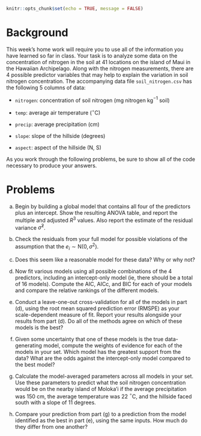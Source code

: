 ```r
knitr::opts_chunk$set(echo = TRUE, message = FALSE)
```

# Background

This week's home work will require you to use all of the information you have learned so far in class. Your task is to analyze some data on the concentration of nitrogen in the soil at 41 locations on the island of Maui in the Hawaiian Archipelago. Along with the nitrogen measurements, there are 4 possible predictor variables that may help to explain the variation in soil nitrogen concentration. The accompanying data file `soil_nitrogen.csv` has the following 5 columns of data:

* `nitrogen`: concentration of soil nitrogen (mg nitrogen kg$^{-1}$ soil)

* `temp`: average air temperature ($^\circ$C)

* `precip`: average precipitation (cm)

* `slope`: slope of the hillside (degrees)

* `aspect`: aspect of the hillside (N, S)

As you work through the following problems, be sure to show all of the code necessary to produce your answers.

# Problems

a) Begin by building a global model that contains all four of the predictors plus an intercept. Show the resulting ANOVA table, and report the multiple and adjusted $R^3$ values. Also report the estimate of the residual variance $\hat{\sigma}^2$.

b) Check the residuals from your full model for possible violations of the assumption that the $e_i \sim \text{N}(0, \sigma^2)$.

c) Does this seem like a reasonable model for these data? Why or why not?

d) Now fit various models using all possible combinations of the 4 predictors, including an intercept-only model (ie, there should be a total of 16 models). Compute the AIC, AICc, and BIC for each of your models and compare the relative rankings of the different models.

e) Conduct a leave-one-out cross-validation for all of the models in part (d), using the root mean squared prediction error (RMSPE) as your scale-dependent measure of fit. Report your results alongside your results from part (d). Do all of the methods agree on which of these models is the best?

f) Given some uncertainty that one of these models is the true data-generating model, compute the weights of evidence for each of the models in your set. Which model has the greatest support from the data? What are the odds against the intercept-only model compared to the best model?

g) Calculate the model-averaged parameters across all models in your set. Use these parameters to predict what the soil nitrogen concentration would be on the nearby island of Moloka'i if the average precipitation was 150 cm, the average temperature was 22 $^\circ$C, and the hillside faced south with a slope of 11 degrees.

h) Compare your prediction from part (g) to a prediction from the model identified as the best in part (e), using the same inputs. How much do they differ from one another?


